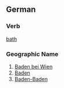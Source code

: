 ==German==
===Verb===
[[bath#Verb|bath]]
===Geographic Name===
#[http://en.wikipedia.org/wiki/Baden,_Austria Baden bei Wien]
#[http://en.wikipedia.org/wiki/State_of_Baden Baden]
#[http://en.wikipedia.org/wiki/Baden-Baden Baden-Baden]